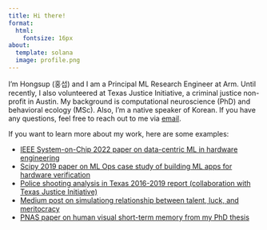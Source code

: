 ```yaml
---
title: Hi there!
format:
  html:
    fontsize: 16px
about:
  template: solana
  image: profile.png
---
```


I'm Hongsup (홍섭) and I am a Principal ML Research Engineer at Arm. Until recently, I also volunteered at Texas Justice Initiative, a criminal justice non-profit in Austin. My background is computational neuroscience (PhD) and behavioral ecology (MSc). Also, I'm a native speaker of Korean. If you have any questions, feel free to reach out to me via [email](mailto:hongsup.shin@pm.me). 

If you want to learn more about my work, here are some examples:

- [IEEE System-on-Chip 2022 paper on data-centric ML in hardware engineering](https://ieeexplore.ieee.org/document/9908095)
- [Scipy 2019 paper on ML Ops case study of building ML apps for hardware verification](https://conference.scipy.org/proceedings/scipy2019/Hongsup_Shin.html)
- [Police shooting analysis in Texas 2016-2019 report (collaboration with Texas Justice Initiative)](https://texasjusticeinitiative.org/publications/officer-involved-shootings-in-texas)
- [Medium post on simulationg relationship between talent, luck, and meritocracy](https://medium.com/@hongsupshin/talent-luck-and-success-simulating-meritocracy-and-inequality-with-stochasticity-501e0c1b4969)
- [PNAS paper on human visual short-term memory from my PhD thesis](https://www.pnas.org/doi/abs/10.1073/pnas.1117465109)
